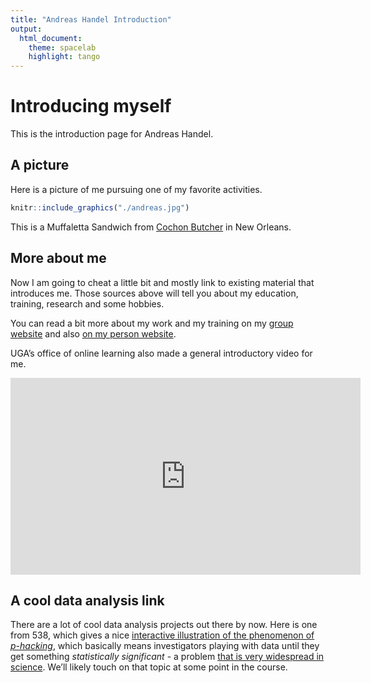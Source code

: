 ```yaml
---
title: "Andreas Handel Introduction"
output: 
  html_document:
    theme: spacelab
    highlight: tango
---
```



# Introducing myself

This is the introduction page for Andreas Handel.

## A picture
Here is a picture of me pursuing one of my favorite activities. 

```r
knitr::include_graphics("./andreas.jpg")
```

This is a Muffaletta Sandwich from [Cochon Butcher](https://cochonbutcher.com/) in New Orleans. 

## More about me
Now I am going to cheat a little bit and mostly link to existing material that introduces me. Those sources above will tell you about my education, training, research and some hobbies. 

You can read a bit more about my work and my training on my [group website](http://handelgroup.uga.edu/) and also [on my person website](https://www.andreashandel.com/).

UGA's office of online learning also made a general introductory video for me.

<p>
<iframe width="560" height="315" src="https://www.youtube.com/embed/_lfTsTOykwM" frameborder="0" allow="accelerometer; autoplay; encrypted-media; gyroscope; picture-in-picture" allowfullscreen></iframe>
</p>


## A cool data analysis link

There are a lot of cool data analysis projects out there by now. Here is one from 538, which gives a nice [interactive illustration of the phenomenon of _p-hacking_](https://projects.fivethirtyeight.com/p-hacking/), which basically means investigators playing with data until they get something _statistically significant_ - a problem [that is very widespread in science](https://doi.org/10.1371/journal.pbio.1002106). We'll likely touch on that topic at some point in the course.






